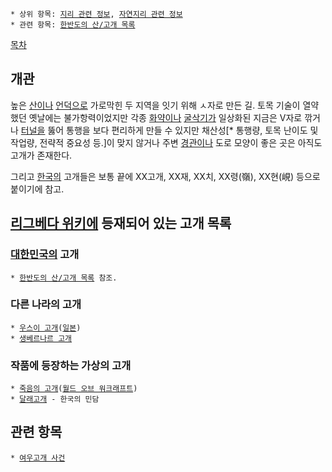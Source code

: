  * 상위 항목: [[지리 관련 정보]], [[자연지리 관련 정보]]
 * 관련 항목: [[한반도의 산/고개 목록]]

[[목차]]
== 개관 ==
높은 [[산]]이나 [[언덕]]으로 가로막힌 두 지역을 잇기 위해 ㅅ자로 만든 길. 토목 기술이 열약했던 옛날에는 불가항력이었지만 각종 [[화약]]이나 [[굴삭기]]가 일상화된 지금은 V자로 깎거나 [[터널]]을 뚫어 통행을 보다 편리하게 만들 수 있지만 채산성[* 통행량, 토목 난이도 및 작업량, 전략적 중요성 등.]이 맞지 않거나 주변 [[경관]]이나 도로 모양이 좋은 곳은 아직도 고개가 존재한다.

그리고 [[한국]]의 고개들은 보통 끝에 XX고개, XX재, XX치, XX령(嶺), XX현(峴) 등으로 붙이기에 참고.

== [[리그베다 위키]]에 등재되어 있는 고개 목록 ==
=== [[대한민국]]의 고개 ===
 * [[한반도의 산/고개 목록]] 참조.

=== 다른 나라의 고개 ===
 * [[우스이 고개]]([[일본]])
 * [[생베르나르 고개]]
=== 작품에 등장하는 가상의 고개 ===
 * [[죽음의 고개]]([[월드 오브 워크래프트]])
 * [[달래고개]] - 한국의 민담
== 관련 항목 ==
 * [[여우고개 사건]]
